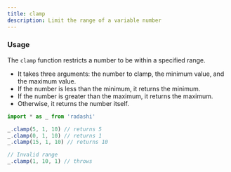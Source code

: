 ```yaml
---
title: clamp
description: Limit the range of a variable number
---
```


### Usage

The `clamp` function restricts a number to be within a specified
range.

- It takes three arguments: the number to clamp, the minimum value,
  and the maximum value.
- If the number is less than the minimum, it returns the minimum.
- If the number is greater than the maximum, it returns the
  maximum.
- Otherwise, it returns the number itself.

```ts
import * as _ from 'radashi'

_.clamp(5, 1, 10) // returns 5
_.clamp(0, 1, 10) // returns 1
_.clamp(15, 1, 10) // returns 10

// Invalid range
_.clamp(1, 10, 1) // throws
```
